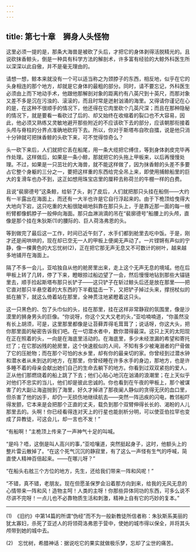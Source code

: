 ```yaml
---
---
---
```

title: 第七十章　狮身人头怪物
---






这里必须一提的是，那条大海兽是被砍了头后，才把它的身体剥得活脱精光的。且说砍抹香鲸头，倒是一种具有科学方法的解剖术，许多富有经验的大鲸外科医生所以深深以此自傲，并不是毫无理由的。

请想一想，鲸本来就没有一个可以适当称之为颈脖子的东西，相反地，似乎在它的头身相连的那个地方，却就是它身体的最粗的部分。同时，请不要忘记，外科医生必须由上而下地动手术，他跟他那解剖对象的距离约有八英尺到十英尺，而那对象又差不多是沉在污浊的、滚滚的，而且时常是迸射汹涌的海里。又得请你谨记在心的是，在这种不很顺手的情况下，他还得在它肉里砍个几英尺深；而且在那种隐秘的情况下，就是要看一看砍过了后的、却又始终在收缩着的裂口也不大容易，因此，他必须又熟练又灵敏地避开那些附近的不应该砍下去的部分，应该朝那衔接着头颅与脊柱的分界点准确地砍将下去。所以，你对于斯塔布自吹自擂，说是他只消十分钟就可把抹香鲸的头砍下来，可不觉得惊奇么？

头一砍下来后，人们就把它丢在船尾，用一条大缆把它缚住，等到身体剥皮完毕再作处理。这样做后，如果是一条小鲸，那就把它的头拖上甲板来，以后再慢慢处理。不过，如果是一只茁壮的大海兽，就不能这样做了，因为抹香鲸的头差不多要占它整个身躯的三分之一，要把这样重的东西给完全吊上来，即使用捕鲸船里的巨大的复滑车也办不到，这正如想用珠宝店里的厘秤去称荷兰的牛棚一样的白费。

且说“裴廓德号”这条鲸，给斩了头，剥了皮后，人们就把那只头挂在船侧——大约有一半露出在海面上，而还有一大半也许是它自行浮起来的。由于下桅顶给曳得大大地向下宕，这只吃重的大船很陡峭地斜靠在那只头上，于是靠近那一面的每一根桁臂都像鹤脖子一般伸向海面。那只血淋淌滴的吊在“裴廓德号”船腰上的头颅，直像是那个挂在朱狄斯(1)的腰际的、巨人荷洛弗恩的头。

等到做完了最后这一工作，时间已近午刻了，水手们都到舱里去吃中饭。于是，刚才还是闹哄哄的，现在却已空无一人的甲板上便阒无声动了。一片铿锵有声似的宁静，像一棵黄色的大忘忧树(2)，正在把它那无声无息又不可数计的树叶，越来越多地铺开在海面上。

隔了不多一会儿，亚哈独自从他的舱房里出来，走上这个无声无息的境域。他在后甲板上转了几转，停了下来，瞪眼掠过船边望了一会，然后慢慢地钻到那些大锚链里去，顺手捡起斯塔布那只长铲子——这只铲子在斩过鲸头后还是放在那里——把它直对那只半悬空着的大东西的下半截猛击一下，又把铲子掉过头来，撑拐杖似的抵在腋下，就这么倚着站在那里，全神贯注地紧瞪着这只头。

这一只黑色的、包了头巾似的头，挂在那里，挂在这样非常静寂的氛围里，像是沙漠里的狮身男头的巨像。“你说呀，你这个又大又老的头，”亚哈喃喃道，“你虽然没有长上胡须，可是，这里那里都像是让苔藓弄得毛茸茸了；说话呀，你这大头，把你那里面的秘密告诉我们吧。在一切潜水者中，数你潜得最深。这只上天的太阳现在正在照着的头，一向是在海底里活动的。在海底里，多少未经泄漏的希望和寄托烂了；在它那凶残的舱房里，这个快速舰似的人间，不知有多少被淹溺者的尸骨做了它的压舱物；而在那个可怕的水乡里，却有你的最亲切的家。你曾经到过潜水钟和潜水者从未到达的地方，在那里，你曾经睡在许多水手的身边，那地方，也是许多睡不着的母亲会献出她们自己的生命去躺下的地方。你看到过双双紧抱的爱人，正从他们那燃烧着的船上跳了下去；他们心贴心地沉在汹涌的浪潮里；在上天似乎对他们不忠实的当儿，他们却是彼此忠诚的。你也看到在午夜的甲板上，那个被谋害了的大副让海盗抛到了海里，好久才掉进了那夜阑人静似的贪得无厌的血口里，但杀害了他的凶手，却仍一无损伤地继续航去——突然一阵迅疾的闪电，教邻船吓得发颤，它本来是会把那个正直的丈夫，载负到那个双臂伸得长长的、渴盼的人儿那里去的。头啊！你已经看得连对天上的行星也能剖析分明，可以使亚伯拉罕也变成了异教徒，可这会儿，却一言也不发！”

“有船啊！”主桅顶上传来了一声神气十足的叫喊。

“是吗？唔，这倒是叫人高兴的事，”亚哈嚷道，突然挺起身子，这时，他额头上的整片雷云散掉了。“在这个死气沉沉的静寂里，有了这么一声怪有生气的呼喊，简直使人精神百倍起来。——在哪儿呀？”

“在船头右舷三个方位的地方，先生，还给我们带来一阵和风呢！”

“不错，真不错，老朋友。现在但愿圣保罗会沿着那方向到来，给我的无风无息的心情带来一阵和风！造物主呵！人类的主呀！你那些异体同功的东西，可多么说不尽讲不完呀！一点儿也不必靠物质生活和刺激，精神上自有它的巧妙的复本。”





* * *



(1)　《旧约》中第14篇的所谓“伪经”而不为一般新教徒所信者称：朱狄斯系美丽的犹太寡妇，杀死了亚述人的将领荷洛弗恩于营中，使她的城市得以保全，并将其头颅带到她的城中去。

(2)　忘忧树，希腊神话：据说吃它的果实就做极乐梦，忘却了尘世的痛苦。